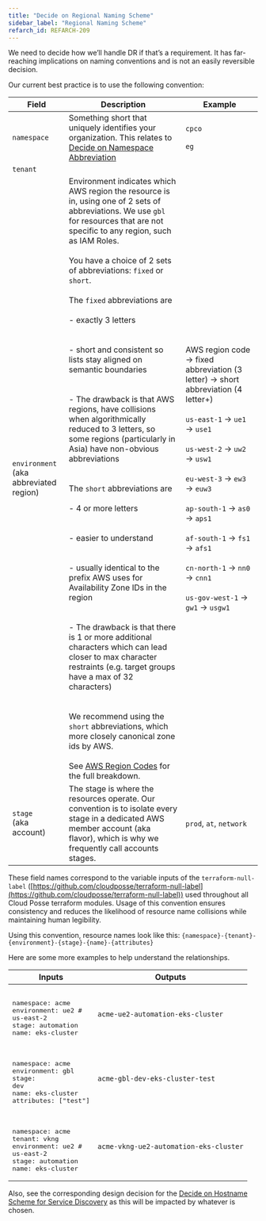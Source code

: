 ```yaml
---
title: "Decide on Regional Naming Scheme"
sidebar_label: "Regional Naming Scheme"
refarch_id: REFARCH-209
---
```


We need to decide how we’ll handle DR if that’s a requirement. It has far-reaching implications on naming conventions
and is not an easily reversible decision.

Our current best practice is to use the following convention:

| **Field**                                   | **Description**                                                                                                                                                                                                                                                                                                                                                                                                                                                                                                                                                                                                                                                                                                                                                                                                                                                                                                                                                                                                                                                                                                                                                                                                                    | **Example**                                                                                                                                                                                                                                                                                                                                                        |
| ------------------------------------------- | ---------------------------------------------------------------------------------------------------------------------------------------------------------------------------------------------------------------------------------------------------------------------------------------------------------------------------------------------------------------------------------------------------------------------------------------------------------------------------------------------------------------------------------------------------------------------------------------------------------------------------------------------------------------------------------------------------------------------------------------------------------------------------------------------------------------------------------------------------------------------------------------------------------------------------------------------------------------------------------------------------------------------------------------------------------------------------------------------------------------------------------------------------------------------------------------------------------------------------------- | ------------------------------------------------------------------------------------------------------------------------------------------------------------------------------------------------------------------------------------------------------------------------------------------------------------------------------------------------------------------ |
| `namespace`                                 | Something short that uniquely identifies your organization. This relates to [Decide on Namespace Abbreviation](/reference-architecture/fundamentals/design-decisions/cold-start/decide-on-namespace-abbreviation)                                                                                                                                                                                                                                                                                                                                                                                                                                                                                                                                                                                                                                                                                                                                                                                                                                                                                                                                                                                                                  | `cpco`<br/><br/>`eg`                                                                                                                                                                                                                                                                                                                                               |
| `tenant`                                    |                                                                                                                                                                                                                                                                                                                                                                                                                                                                                                                                                                                                                                                                                                                                                                                                                                                                                                                                                                                                                                                                                                                                                                                                                                    |                                                                                                                                                                                                                                                                                                                                                                    |
| `environment` <br/>(aka abbreviated region) | Environment indicates which AWS region the resource is in, using one of 2 sets of abbreviations. We use `gbl` for resources that are not specific to any region, such as IAM Roles. <br/><br/>You have a choice of 2 sets of abbreviations: `fixed` or `short`.<br/><br/>The `fixed` abbreviations are<br/><br/>- exactly 3 letters<br/><br/><br/>- short and consistent so lists stay aligned on semantic boundaries<br/><br/><br/>- The drawback is that AWS regions, have collisions when algorithmically reduced to 3 letters, so some regions (particularly in Asia) have non-obvious abbreviations<br/><br/><br/>The `short` abbreviations are<br/><br/>- 4 or more letters<br/><br/><br/>- easier to understand<br/><br/><br/>- usually identical to the prefix AWS uses for Availability Zone IDs in the region<br/><br/><br/>- The drawback is that there is 1 or more additional characters which can lead closer to max character restraints (e.g. target groups have a max of 32 characters)<br/><br/><br/>We recommend using the `short` abbreviations, which more closely canonical zone ids by AWS.<br/><br/>See [AWS Region Codes](/reference-architecture/reference/aws/aws-region-codes) for the full breakdown. | AWS region code → fixed abbreviation (3 letter) → short abbreviation (4 letter+)<br/><br/>`us-east-1` → `ue1` → `use1`<br/><br/>`us-west-2` → `uw2` → `usw1`<br/><br/>`eu-west-3` → `ew3` → `euw3`<br/><br/>`ap-south-1` → `as0` → `aps1`<br/><br/>`af-south-1` → `fs1` → `afs1`<br/><br/>`cn-north-1` → `nn0` → `cnn1`<br/><br/>`us-gov-west-1` → `gw1` → `usgw1` |
| `stage` <br/>(aka account)                  | The stage is where the resources operate. Our convention is to isolate every stage in a dedicated AWS member account (aka flavor), which is why we frequently call accounts stages.                                                                                                                                                                                                                                                                                                                                                                                                                                                                                                                                                                                                                                                                                                                                                                                                                                                                                                                                                                                                                                                | `prod`, `at`, `network`                                                                                                                                                                                                                                                                                                                                            |

These field names correspond to the variable inputs of the `terraform-null-label`
([https://github.com/cloudposse/terraform-null-label](https://github.com/cloudposse/terraform-null-label)) used
throughout all Cloud Posse terraform modules. Usage of this convention ensures consistency and reduces the likelihood of
resource name collisions while maintaining human legibility.

Using this convention, resource names look like this: `{namespace}-{tenant}-{environment}-{stage}-{name}-{attributes}`

Here are some more examples to help understand the relationships.

| **Inputs**                                                                                                                         | **Outputs**                            |
| ---------------------------------------------------------------------------------------------------------------------------------- | -------------------------------------- |
| <pre><br/>namespace: acme<br/>environment: ue2 # us-east-2<br/>stage: automation<br/>name: eks-cluster<br/></pre>                  | `acme-ue2-automation-eks-cluster`      |
| <pre><br/>namespace: acme<br/>environment: gbl<br/>stage: dev<br/>name: eks-cluster<br/>attributes: ["test"]<br/></pre>            | `acme-gbl-dev-eks-cluster-test`        |
| <pre><br/>namespace: acme<br/>tenant: vkng<br/>environment: ue2 # us-east-2<br/>stage: automation<br/>name: eks-cluster<br/></pre> | `acme-vkng-ue2-automation-eks-cluster` |

Also, see the corresponding design decision for the
[Decide on Hostname Scheme for Service Discovery](/layers/network-and-dns/design-decisions/decide-on-hostname-scheme-for-service-discovery)
as this will be impacted by whatever is chosen.
